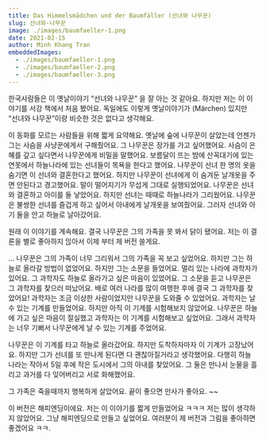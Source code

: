```yaml
---
title: Das Himmelsmädchen und der Baumfäller (선녀와 나무꾼)
slug: 선녀와-나무꾼
image: ./images/baumfaeller-1.png
date: 2021-02-15
author: Minh Khang Tran
embeddedImages:
  - ./images/baumfaeller-1.png
  - ./images/baumfaeller-2.png
  - ./images/baumfaeller-3.png
---
```



한국사람들은 이 옛날이야기 “선녀와 나무꾼” 을 잘 아는 것 같아요. 하지만 저는 이 이야기를 서강 책에서 처음 봤어요. 독일에도 이렇게 옛날이야기가 (Märchen) 있지만 “선녀와 나무꾼”이랑 비슷한 것은 없다고 생각해요.

이 동화를 모르는 사람들을 위해 짧게 요약해요.
옛날에 숲에 나무꾼이 살았는데 언젠가 그는 사슴을 사냥꾼에게서 구해줬어요. 그 나무꾼은 장가를 가고 싶어했어요. 사슴이 은혜를 갚고 싶다면서 나무꾼에게 비밀을 말했어요.
보름달이 뜨는 밤에 산꼭대기에 있는 연못에서 하늘나라에 있는 선녀들이 목욕을 한다고 했어요. 나무꾼이 선녀 한 명의 옷을 숨기면 이 선녀와 결혼한다고 했어요. 하지만 나무꾼이 선녀에게 이 숨겨둔 날개옷을 주면 안된다고 경고했어요.
말이 떨어지기가 무섭게 그대로 실행되었어요. 나무꾼은 선녀와 결혼하고 아이를 둘 낳았어요. 하지만 선녀는 때때로 하늘나라가 그리웠어요. 나무꾼은 불쌍한 선녀를 즐겁게 하고 싶어서 아내에게 날개옷을 보여줬어요. 그러자 선녀와 아기 둘을 안고 하늘로 날아갔어요.

<GatsbyImage
  image={getImage(props.embeddedImages[0])}
  alt={props.embeddedImages[0].name}
  className="post-img"
/>

원래 이 이야기를 계속해요. 결국 나무꾼은 그의 가족을 못 봐서 닭이 됐어요. 저는 이 결론을 별로 좋아하지 읺아서 이제 부터 제 버전 쓸게요.

... 나무꾼은 그의 가족이 너무 그리워서 그의 가족을 꼭 보고 싶었어요. 하지만 그는 하늘로 올라갈 방법이 없었어요. 하지만 그는 소문을 들었어요. 멀리 있는 나라에 과학자가 있어요. 그 과학자도 하늘로 올라가고 싶은 마음이 있었어요. 그 소문을 듣고 나무꾼은 그 과학자를 찾으러 떠났어요. 배로 여러 나라를 많이 여행한 후에 결국 그 과학자를 찾았어요!
과학자는 조금 이상한 사람이었지만 나무꾼을 도와줄 수 있었어요. 과학자는 날 수 있는 기계를 만들었어요. 하지만 아직 이 기계를 시험해보지 않았어요. 나무꾼은 하늘에 가고 싶은 마음이 절실했고 과학자는 이 기계를 시험해보고 싶었어요. 그래서 과학자는 너무 기뻐서 나무꾼에게 날 수 있는 기계를 주었어요.

<GatsbyImage
  image={getImage(props.embeddedImages[1])}
  alt={props.embeddedImages[1].name}
  className="post-img"
/>

나무꾼은 이 기계를 타고 하늘로 올라갔어요. 하지만 도착하자마자 이 기계가 고장났어요. 하지만 그가 선녀를 또 만나게 된다면 다 괜찮아질거라고 생각했어요. 다행히 하늘 나라는 작아서 5일 후에 작은 도시에서 그의 아내를 찾았어요. 그 둘은 만나서 눈물을 흘리고 과거를 다 잊어버리고 서로 화해했어요.

그 가족은 죽을때까지 행복하게 살았어요.
끝이 좋으면 만사가 좋아요. ~~

<GatsbyImage
  image={getImage(props.embeddedImages[2])}
  alt={props.embeddedImages[2].name}
  className="post-img"
/>

이 버전은 해피엔딩이에요. 저는 이 이야기를 짧게 만들었어요 ㅋㅋㅋ 저는 많이 생각하지 않았어요. 그냥 해피엔딩으로 만들고 싶었어요. 여러분이 제 버전과 그림을 좋아하면 좋겠어요 ㅋㅋ.
